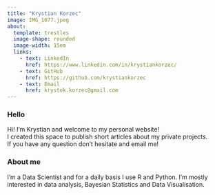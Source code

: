 ```yaml
---
title: "Krystian Korzec"
image: IMG_1677.jpeg
about: 
  template: trestles
  image-shape: rounded
  image-width: 15em
  links:
    - text: LinkedIn
      href: https://www.linkedin.com/in/krystiankorzec/
    - text: GitHub
      href: https://github.com/krystiankorzec
    - text: Email
      href: krystek.korzec@gmail.com
---
```


### Hello

Hi! I'm Krystian and welcome to my personal website!\
I created this space to publish short articles about my private projects.\
If you have any question don't hesitate and email me!

### About me

I'm a Data Scientist and for a daily basis I use R and Python. I'm mostly\
interested in data analysis, Bayesian Statistics and Data Visualisation.
